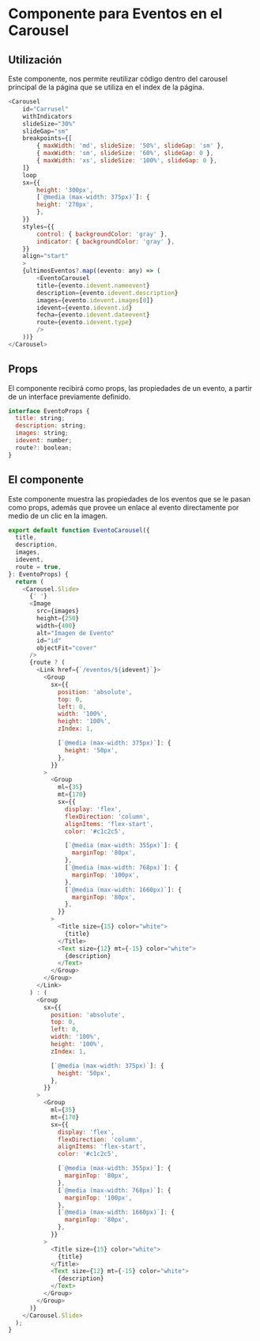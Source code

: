 # Componente para Eventos en el Carousel

## Utilización
Este componente, nos permite reutilizar código dentro del carousel principal de la página que se utiliza en el index de la página.

``` js filename="index.tsx" {25}
<Carousel
    id="Carrusel"
    withIndicators
    slideSize="30%"
    slideGap="sm"
    breakpoints={[
        { maxWidth: 'md', slideSize: '50%', slideGap: 'sm' },
        { maxWidth: 'sm', slideSize: '60%', slideGap: 0 },
        { maxWidth: 'xs', slideSize: '100%', slideGap: 0 },
    ]}
    loop
    sx={{
        height: '300px',
        [`@media (max-width: 375px)`]: {
        height: '270px',
        },
    }}
    styles={{
        control: { backgroundColor: 'gray' },
        indicator: { backgroundColor: 'gray' },
    }}
    align="start"
    >
    {ultimosEventos?.map((evento: any) => (
        <EventoCarousel
        title={evento.idevent.nameevent}
        description={evento.idevent.description}
        images={evento.idevent.images[0]}
        idevent={evento.idevent.id}
        fecha={evento.idevent.dateevent}
        route={evento.idevent.type}
        />
    ))}
</Carousel>
```

## Props
El componente recibirá como props, las propiedades de un evento, a partir de un interface previamente definido.
``` js
interface EventoProps {
  title: string;
  description: string;
  images: string;
  idevent: number;
  route?: boolean;
}
```

## El componente
Este componente muestra las propiedades de los eventos que se le pasan como props, además que provee un enlace al evento directamente por medio de un clic en la imagen.
``` js filename="EventoCarousel.tsx" {12, 20, 56, 59, 100, 103}
export default function EventoCarousel({
  title,
  description,
  images,
  idevent,
  route = true,
}: EventoProps) {
  return (
    <Carousel.Slide>
      {' '}
      <Image
        src={images}
        height={250}
        width={400}
        alt="Imagen de Evento"
        id="id"
        objectFit="cover"
      />
      {route ? (
        <Link href={`/eventos/${idevent}`}>
          <Group
            sx={{
              position: 'absolute',
              top: 0,
              left: 0,
              width: '100%',
              height: '100%',
              zIndex: 1,

              [`@media (max-width: 375px)`]: {
                height: '50px',
              },
            }}
          >
            <Group
              ml={35}
              mt={170}
              sx={{
                display: 'flex',
                flexDirection: 'column',
                alignItems: 'flex-start',
                color: '#c1c2c5',

                [`@media (max-width: 355px)`]: {
                  marginTop: '80px',
                },
                [`@media (max-width: 768px)`]: {
                  marginTop: '100px',
                },
                [`@media (max-width: 1660px)`]: {
                  marginTop: '80px',
                },
              }}
            >
              <Title size={15} color="white">
                {title}
              </Title>
              <Text size={12} mt={-15} color="white">
                {description}
              </Text>
            </Group>
          </Group>
        </Link>
      ) : (
        <Group
          sx={{
            position: 'absolute',
            top: 0,
            left: 0,
            width: '100%',
            height: '100%',
            zIndex: 1,

            [`@media (max-width: 375px)`]: {
              height: '50px',
            },
          }}
        >
          <Group
            ml={35}
            mt={170}
            sx={{
              display: 'flex',
              flexDirection: 'column',
              alignItems: 'flex-start',
              color: '#c1c2c5',

              [`@media (max-width: 355px)`]: {
                marginTop: '80px',
              },
              [`@media (max-width: 768px)`]: {
                marginTop: '100px',
              },
              [`@media (max-width: 1660px)`]: {
                marginTop: '80px',
              },
            }}
          >
            <Title size={15} color="white">
              {title}
            </Title>
            <Text size={12} mt={-15} color="white">
              {description}
            </Text>
          </Group>
        </Group>
      )}
    </Carousel.Slide>
  );
}
```